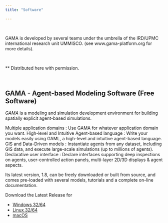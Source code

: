 ```yaml
---
title: "Software"

---
```




\

GAMA is developed by several teams under the umbrella of the IRD/UPMC international research unit UMMISCO.  (see www.gama-platform.org for more details).

\

\** Distributed here with permission.

\



## **GAMA ** - Agent-based Modeling Software (Free Software)


_GAMA_ is a modeling and simulation development environment for building spatially explicit agent-based simulations.

Multiple application domains : Use GAMA for whatever application domain you want.
High-level and Intuitive Agent-based language : Write your models easily using GAML, a high-level and intuitive agent-based language.
GIS and Data-Driven models : Instantiate agents from any dataset, including GIS data, and execute large-scale simulations (up to millions of agents).
Declarative user interface : Declare interfaces supporting deep inspections on agents, user-controlled action panels, multi-layer 2D/3D displays & agent aspects.

Its latest version, 1.8, can be freely downloaded or built from source, and comes pre-loaded with several models, tutorials and a complete on-line documentation.

Download the Latest Release for 
<ul>
<li> <a href = "https://github.com/gama-platform/gama/releases/latest">  Windows 32/64</a> </li>
<li> <a href = "https://github.com/gama-platform/gama/releases/latest">  Linux 32/64</a> </li>
<li> <a href = "https://github.com/gama-platform/gama/releases/latest">  macOS</a> </li>

</ul>

\

\


